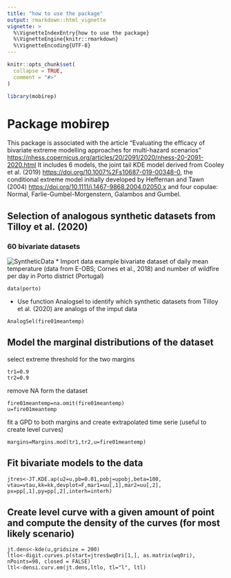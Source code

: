 ---
title: "how to use the package"
output: rmarkdown::html_vignette
vignette: >
  %\VignetteIndexEntry{how to use the package}
  %\VignetteEngine{knitr::rmarkdown}
  %\VignetteEncoding{UTF-8}
---

```{r, include = FALSE}
knitr::opts_chunk$set(
  collapse = TRUE,
  comment = "#>"
)
```

```{r setup}
library(mobirep)
```
# Package mobirep

This package is associated with the article "Evaluating the efficacy of bivariate extreme modelling approaches for multi-hazard scenarios" <https://nhess.copernicus.org/articles/20/2091/2020/nhess-20-2091-2020.html>
It includes 6 models, the joint tail KDE model derived from Cooley et al. (2019) <https://doi.org/10.1007%2Fs10687-019-00348-0>, the conditional extreme model initially developed by Heffernan and Tawn (2004) <https://doi.org/10.1111/j.1467-9868.2004.02050.x> and four copulae: Normal, Farlie-Gumbel-Morgenstern, Galambos and Gumbel.

## Selection of analogous synthetic datasets from Tilloy et al. (2020)
### 60 bivariate datasets
![SyntheticData](synthetic.datasets.png)
* Import data
example bivariate dataset of daily mean temperature (data from E-OBS; Cornes et al., 2018) and number of wildfire per day in Porto district (Portugal)
```
data(porto)
```
* Use function Analogsel to identify which synthetic datasets from Tilloy et al. (2020) are analogs of the imput data

```
AnalogSel(fire01meantemp)
```
## Model the marginal distributions of the dataset
select extreme threshold for the two margins
```
tr1=0.9
tr2=0.9
```
remove NA form the dataset
```
fire01meantemp=na.omit(fire01meantemp)
u=fire01meantemp
```
fit a GPD to both margins and create extrapolated time serie (useful to create level curves)
```
margins=Margins.mod(tr1,tr2,u=fire01meantemp)

```
## Fit bivariate models to the data
```
jtres<-JT.KDE.ap(u2=u,pb=0.01,pobj=upobj,beta=100,
vtau=vtau,kk=kk,devplot=F,mar1=uu[,1],mar2=uu[,2],
px=pp[,1],py=pp[,2],interh=interh)
```


## Create level curve with a given amount of point and compute the density of the curves (for most likely scenario)
```
jt.dens<-kde(u,gridsize = 200)
ltlo<-digit.curves.p(start=jtres$wq0ri[1,], as.matrix(wq0ri), nPoints=98, closed = FALSE)
ltl<-densi.curv.em(jt.dens,ltlo, tl="l", ltl)
```


